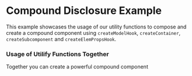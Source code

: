 
<Meta title="Hooks and Utilities" />

# Compound Disclosure Example

This example showcases the usage of our utility functions to compose and create a compound component
using `createModelHook`, `createContainer`, `createSubcomponent` and `createElemPropsHook`.

### Usage of Utilify Functions Together

Together you can create a powerful compound component

<ExampleCodeBlock code={CompoundDisclosureExample} />
